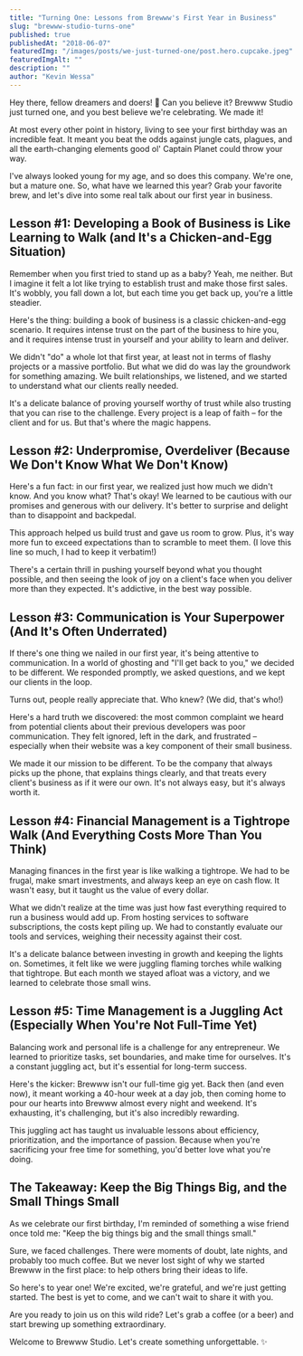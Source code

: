 ```yaml
---
title: "Turning One: Lessons from Brewww's First Year in Business"
slug: "brewww-studio-turns-one"
published: true
publishedAt: "2018-06-07"
featuredImg: "/images/posts/we-just-turned-one/post.hero.cupcake.jpeg"
featuredImgAlt: ""
description: ""
author: "Kevin Wessa"
---
```


Hey there, fellow dreamers and doers! 👋 Can you believe it? Brewww Studio just turned one, and you best believe we're celebrating. We made it!

At most every other point in history, living to see your first birthday was an incredible feat. It meant you beat the odds against jungle cats, plagues, and all the earth-changing elements good ol' Captain Planet could throw your way.

I've always looked young for my age, and so does this company. We're one, but a mature one. So, what have we learned this year? Grab your favorite brew, and let's dive into some real talk about our first year in business.

## Lesson #1: Developing a Book of Business is Like Learning to Walk (and It's a Chicken-and-Egg Situation)

Remember when you first tried to stand up as a baby? Yeah, me neither. But I imagine it felt a lot like trying to establish trust and make those first sales. It's wobbly, you fall down a lot, but each time you get back up, you're a little steadier.

Here's the thing: building a book of business is a classic chicken-and-egg scenario. It requires intense trust on the part of the business to hire you, and it requires intense trust in yourself and your ability to learn and deliver.

We didn't "do" a whole lot that first year, at least not in terms of flashy projects or a massive portfolio. But what we did do was lay the groundwork for something amazing. We built relationships, we listened, and we started to understand what our clients really needed.

It's a delicate balance of proving yourself worthy of trust while also trusting that you can rise to the challenge. Every project is a leap of faith – for the client and for us. But that's where the magic happens.

## Lesson #2: Underpromise, Overdeliver (Because We Don't Know What We Don't Know)

Here's a fun fact: in our first year, we realized just how much we didn't know. And you know what? That's okay! We learned to be cautious with our promises and generous with our delivery. It's better to surprise and delight than to disappoint and backpedal.

This approach helped us build trust and gave us room to grow. Plus, it's way more fun to exceed expectations than to scramble to meet them. (I love this line so much, I had to keep it verbatim!)

There's a certain thrill in pushing yourself beyond what you thought possible, and then seeing the look of joy on a client's face when you deliver more than they expected. It's addictive, in the best way possible.

## Lesson #3: Communication is Your Superpower (And It's Often Underrated)

If there's one thing we nailed in our first year, it's being attentive to communication. In a world of ghosting and "I'll get back to you," we decided to be different. We responded promptly, we asked questions, and we kept our clients in the loop.

Turns out, people really appreciate that. Who knew? (We did, that's who!)

Here's a hard truth we discovered: the most common complaint we heard from potential clients about their previous developers was poor communication. They felt ignored, left in the dark, and frustrated – especially when their website was a key component of their small business.

We made it our mission to be different. To be the company that always picks up the phone, that explains things clearly, and that treats every client's business as if it were our own. It's not always easy, but it's always worth it.

## Lesson #4: Financial Management is a Tightrope Walk (And Everything Costs More Than You Think)

Managing finances in the first year is like walking a tightrope. We had to be frugal, make smart investments, and always keep an eye on cash flow. It wasn't easy, but it taught us the value of every dollar.

What we didn't realize at the time was just how fast everything required to run a business would add up. From hosting services to software subscriptions, the costs kept piling up. We had to constantly evaluate our tools and services, weighing their necessity against their cost.

It's a delicate balance between investing in growth and keeping the lights on. Sometimes, it felt like we were juggling flaming torches while walking that tightrope. But each month we stayed afloat was a victory, and we learned to celebrate those small wins.

## Lesson #5: Time Management is a Juggling Act (Especially When You're Not Full-Time Yet)

Balancing work and personal life is a challenge for any entrepreneur. We learned to prioritize tasks, set boundaries, and make time for ourselves. It's a constant juggling act, but it's essential for long-term success.

Here's the kicker: Brewww isn't our full-time gig yet. Back then (and even now), it meant working a 40-hour week at a day job, then coming home to pour our hearts into Brewww almost every night and weekend. It's exhausting, it's challenging, but it's also incredibly rewarding.

This juggling act has taught us invaluable lessons about efficiency, prioritization, and the importance of passion. Because when you're sacrificing your free time for something, you'd better love what you're doing.

## The Takeaway: Keep the Big Things Big, and the Small Things Small

As we celebrate our first birthday, I'm reminded of something a wise friend once told me: "Keep the big things big and the small things small."

Sure, we faced challenges. There were moments of doubt, late nights, and probably too much coffee. But we never lost sight of why we started Brewww in the first place: to help others bring their ideas to life.

So here's to year one! We're excited, we're grateful, and we're just getting started. The best is yet to come, and we can't wait to share it with you.

Are you ready to join us on this wild ride? Let's grab a coffee (or a beer) and start brewing up something extraordinary.

Welcome to Brewww Studio. Let's create something unforgettable. ✨
